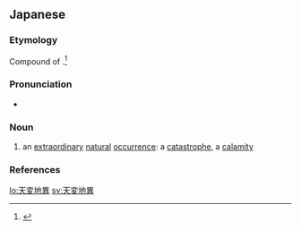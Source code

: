 ==Japanese==
{{ja-kanjitab|てん|へん|ち|い|k2=ぺん|yomi=o}}

===Etymology===
Compound of {{compound|lang=ja|天変|tr1=tenpen|t1=a change or [[abnormality]] in the [[heavens]]|地異|tr2=chii|t2=a bad change in or on the earth}}.<ref>{{R:Kokugo Dai Jiten}}</ref>

===Pronunciation===
* {{ja-pron|てんぺんちい|y=o|acc=5|acc_ref=NHK}}

===Noun===
{{ja-noun|てんぺんち.い|kyu=天變地異}}

# {{lb|ja|idiomatic|sort=てんぺんちい}} an [[extraordinary]] [[natural]] [[occurrence]]: a [[catastrophe]], a [[calamity]]
#: {{ja-usex|'''天変地異'''が起きた。|'''てんぺんちい''' が おきた。|An earth-shattering incident occurred.}}

===References===
<references/>

[[lo:天変地異]]
[[sv:天変地異]]